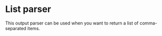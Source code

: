 # List parser

This output parser can be used when you want to return a list of comma-separated items.


<Example />
